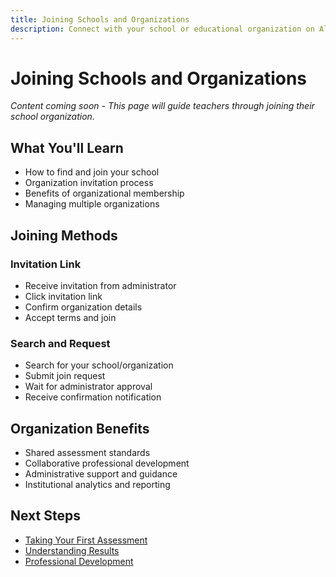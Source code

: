 ```yaml
---
title: Joining Schools and Organizations
description: Connect with your school or educational organization on AliraAI
---
```


# Joining Schools and Organizations

*Content coming soon - This page will guide teachers through joining their school organization.*

## What You'll Learn

- How to find and join your school
- Organization invitation process
- Benefits of organizational membership
- Managing multiple organizations

## Joining Methods

### Invitation Link
- Receive invitation from administrator
- Click invitation link
- Confirm organization details
- Accept terms and join

### Search and Request
- Search for your school/organization
- Submit join request
- Wait for administrator approval
- Receive confirmation notification

## Organization Benefits

- Shared assessment standards
- Collaborative professional development
- Administrative support and guidance
- Institutional analytics and reporting

## Next Steps

- [Taking Your First Assessment](/getting-started/first-assessment)
- [Understanding Results](/user-guide/results)
- [Professional Development](/user-guide/professional-development)
